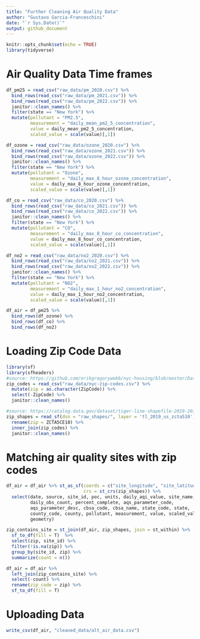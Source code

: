 ```yaml
---
title: "Further Cleaning Air Quality Data"
author: "Gustavo Garcia-Franceschini"
date: "`r Sys.Date()`"
output: github_document
---
```


```r
knitr::opts_chunk$set(echo = TRUE)
library(tidyverse)
```

# Air Quality Data Time frames

```r
df_pm25 = read_csv("raw_data/pm_2020.csv") %>%
  bind_rows(read_csv("raw_data/pm_2021.csv")) %>%
  bind_rows(read_csv("raw_data/pm_2022.csv")) %>%
  janitor::clean_names() %>%
  filter(state == "New York") %>%
  mutate(pollutant = "PM2.5",
         measurement = "daily_mean_pm2_5_concentration",
         value = daily_mean_pm2_5_concentration,
         scaled_value = scale(value)[,1])

df_ozone = read_csv("raw_data/ozone_2020.csv") %>%
  bind_rows(read_csv("raw_data/ozone_2021.csv")) %>%
  bind_rows(read_csv("raw_data/ozone_2022.csv")) %>%
  janitor::clean_names() %>%
  filter(state == "New York") %>%
  mutate(pollutant = "Ozone",
         measurement = "daily_max_8_hour_ozone_concentration",
         value = daily_max_8_hour_ozone_concentration,
         scaled_value = scale(value)[,1])

df_co = read_csv("raw_data/co_2020.csv") %>%
  bind_rows(read_csv("raw_data/co_2021.csv")) %>%
  bind_rows(read_csv("raw_data/co_2022.csv")) %>%
  janitor::clean_names() %>%
  filter(state == "New York") %>%
  mutate(pollutant = "CO",
         measurement = "daily_max_8_hour_co_concentration",
         value = daily_max_8_hour_co_concentration,
         scaled_value = scale(value)[,1])

df_no2 = read_csv("raw_data/no2_2020.csv") %>%
  bind_rows(read_csv("raw_data/no2_2021.csv")) %>%
  bind_rows(read_csv("raw_data/no2_2022.csv")) %>%
  janitor::clean_names() %>%
  filter(state == "New York") %>%
  mutate(pollutant = "NO2",
         measurement = "daily_max_1_hour_no2_concentration",
         value = daily_max_1_hour_no2_concentration,
         scaled_value = scale(value)[,1])

df_air = df_pm25 %>%
  bind_rows(df_ozone) %>%
  bind_rows(df_co) %>%
  bind_rows(df_no2)
```

# Loading Zip Code Data

```r
library(sf)
library(sfheaders)
#source: https://github.com/erikgregorywebb/nyc-housing/blob/master/Data/nyc-zip-codes.csv
zip_codes = read_csv("raw_data/nyc-zip-codes.csv") %>%
  mutate(zip = as.character(ZipCode)) %>%
  select(-ZipCode) %>%
  janitor::clean_names()

#source: https://catalog.data.gov/dataset/tiger-line-shapefile-2019-2010-nation-u-s-2010-census-5-digit-zip-code-tabulation-area-zcta5-na 
zip_shapes = read_sf(dsn = "raw_shapes/", layer = 'tl_2019_us_zcta510') %>% 
  rename(zip = ZCTA5CE10) %>%
  inner_join(zip_codes) %>%
  janitor::clean_names()
```

# Matching air quality sites with zip codes

```r
df_air = df_air %>% st_as_sf(coords = c("site_longitude", "site_latitude"),
                             crs = st_crs(zip_shapes)) %>%
  select(date, source, site_id, poc, units, daily_aqi_value, site_name, 
         daily_obs_count, percent_complete, aqs_parameter_code, 
         aqs_parameter_desc, cbsa_code, cbsa_name, state_code, state, 
         county_code, county, pollutant, measurement, value, scaled_value, 
         geometry)
```

```r
zip_contains_site = st_join(df_air, zip_shapes, join = st_within) %>%
  sf_to_df(fill = T)  %>%
  select(zip, site_id) %>%
  filter(!is.na(zip)) %>%
  group_by(site_id, zip) %>%
  summarize(count = n())
```

```r
df_air = df_air %>%
  left_join(zip_contains_site) %>%
  select(-count) %>%
  rename(zip_code = zip) %>% 
  sf_to_df(fill = T)
```

# Uploading Data

```r
write_csv(df_air, "cleaned_data/alt_air_data.csv")
```
